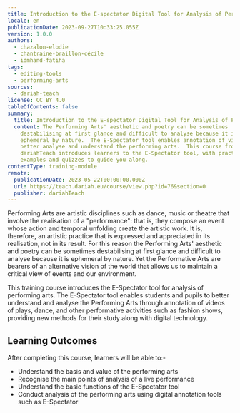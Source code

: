 ```yaml
---
title: Introduction to the E-spectator Digital Tool for Analysis of Performing Arts
locale: en
publicationDate: 2023-09-27T10:33:25.055Z
version: 1.0.0
authors:
  - chazalon-elodie
  - chantraine-braillon-cécile
  - idmhand-fatiha
tags:
  - editing-tools
  - performing-arts
sources:
  - dariah-teach
license: CC BY 4.0
tableOfContents: false
summary:
  title: Introduction to the E-spectator Digital Tool for Analysis of Performing Arts
  content: The Performing Arts' aesthetic and poetry can be sometimes
    destabilising at first glance and difficult to analyse because it is
    ephemeral by nature.  The E-Spectator tool enables annotation of videos to
    better analyse and understand the performing arts.  This course from
    dariahTeach introduces learners to the E-Spectator tool, with practical
    examples and quizzes to guide you along.
contentType: training-module
remote:
  publicationDate: 2023-05-22T00:00:00.000Z
  url: https://teach.dariah.eu/course/view.php?id=76&section=0
  publisher: dariahTeach
---
```

Performing Arts are artistic disciplines such as dance, music or theatre that involve the realisation of a "performance": that is, they compose an event whose action and temporal unfolding create the artistic work. It is, therefore, an artistic practice that is expressed and appreciated in its realisation, not in its result.  For this reason t﻿he Performing Arts' aesthetic and poetry can be sometimes destabilising at first glance and difficult to analyse because it is ephemeral by nature. Yet the Performative Arts are bearers of an alternative vision of the world that allows us to maintain a critical view of events and our environment.

This training course introduces the E-Spectator tool for analysis of performing arts.  The E-Spectator tool enables students and pupils to better understand and analyse the Performing Arts through annotation of videos of plays, dance, and other performative activities such as fashion shows, providing new methods for their study along with digital technology.

## L﻿earning Outcomes

A﻿fter completing this course, learners will be able to:-

* U﻿nderstand the basis and value of the performing arts
* R﻿ecognise the main points of analysis of a live performance
* U﻿nderstand the basic functions of the E-Spectator tool
* C﻿onduct analysis of the performing arts using digital annotation tools such as E-Spectator

